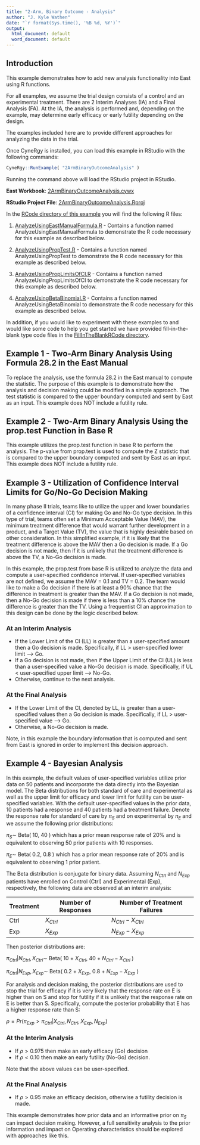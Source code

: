 ```yaml
---
title: "2-Arm, Binary Outcome - Analysis"
author: "J. Kyle Wathen"
date: "`r format(Sys.time(), '%B %d, %Y')`"
output:
  html_document: default
  word_document: default
---
```


## Introduction

This example demonstrates how to add new analysis functionality into East using R functions.  

For all examples, we assume the trial design consists of a control and an experimental treatment. There are 2 Interim Analyses (IA) and a Final Analysis (FA). At the IA, the analysis is performed and, depending on the example, may determine early efficacy or early futility depending on the design.

The examples included here are to provide different approaches for analyzing the data in the trial. 

Once CyneRgy is installed, you can load this example in RStudio with the following commands:
```r
CyneRgy::RunExample( "2ArmBinaryOutcomeAnalysis" )
```

Running the command above will load the RStudio project in RStudio. 

**East Workbook**: [2ArmBinaryOutcomeAnalysis.cywx](https://github.com/Cytel-Inc/CyneRgy/blob/main/inst/Examples/2ArmBinaryOutcomeAnalysis/2ArmBinaryOutcomeAnalysis.cywx)

**RStudio Project File**: [2ArmBinaryOutcomeAnalysis.Rproj](https://github.com/Cytel-Inc/CyneRgy/blob/main/inst/Examples/2ArmBinaryOutcomeAnalysis/2ArmBinaryOutcomeAnalysis.Rproj)

In the [RCode directory of this example](https://github.com/Cytel-Inc/CyneRgy/tree/main/inst/Examples/2ArmBinaryOutcomeAnalysis/RCode) you will find the following R files:

1.  [AnalyzeUsingEastManualFormula.R](https://github.com/Cytel-Inc/CyneRgy/blob/main/inst/Examples/2ArmBinaryOutcomeAnalysis/RCode/AnalyzeUsingEastManualFormula.R) - Contains a function named AnalyzeUsingEastManualFormula to demonstrate the R code necessary for this example as described below.

2.  [AnalyzeUsingPropTest.R](https://github.com/Cytel-Inc/CyneRgy/blob/main/inst/Examples/2ArmBinaryOutcomeAnalysis/RCode/AnalyzeUsingPropTest.R) - Contains a function named AnalyzeUsingPropTest to demonstrate the R code necessary for this example as described below.

3.  [AnalyzeUsingPropLimitsOfCI.R](https://github.com/Cytel-Inc/CyneRgy/blob/main/inst/Examples/2ArmBinaryOutcomeAnalysis/RCode/AnalyzeUsingPropLimitsOfCI.R) - Contains a function named AnalyzeUsingPropLimitsOfCI to demonstrate the R code necessary for this example as described below.

4.  [AnalyzeUsingBetaBinomial.R](https://github.com/Cytel-Inc/CyneRgy/blob/main/inst/Examples/2ArmBinaryOutcomeAnalysis/RCode/AnalyzeUsingBetaBinomial.R) - Contains a function named AnalyzeUsingBetaBinomial to demonstrate the R code necessary for this example as described below.


In addition, if you would like to experiment with these examples to and would like some code to help you get started we have provided fill-in-the-blank type 
code files in the [FillInTheBlankRCode directory](https://github.com/Cytel-Inc/CyneRgy/tree/main/inst/Examples/2ArmBinaryOutcomeAnalysis/FillInTheBlankRCode).  

## Example 1 - Two-Arm Binary Analysis Using Formula 28.2 in the East Manual

To replace the analysis, use the formula 28.2 in the East manual to compute the statistic.  The purpose of this example is to demonstrate how the analysis and decision making could be modified in a simple approach.  The test statistic is compared to the upper boundary computed and sent by East as an input. This example does NOT include a futility rule. 

## Example 2 - Two-Arm Binary Analysis Using the prop.test Function in Base R  

This example utilizes the prop.test function in base R to perform the analysis. The p-value from prop.test is used to compute the Z statistic that is compared to the upper boundary computed and sent by East as an input.  This example does NOT include a futility rule. 


## Example 3 - Utilization of Confidence Interval Limits for Go/No-Go Decision Making

In many phase II trials, teams like to utilize the upper and lower boundaries of a confidence interval (CI) for making Go and No-Go type decision. In this type of trial, teams often set a Minimum Acceptable Value (MAV), the minimum treatment difference that would warrant further development in a product, and a Target Value (TV), the value that is highly desirable based on other consideration.  In this simplified example, if it is likely that the treatment difference is above the MAV then a Go decision is made. If a Go decision is not made, then if it is unlikely that the treatment difference is above the TV, a No-Go decision is made.      

In this example, the prop.test from base R is utilized to analyze the data and compute a user-specified confidence interval. If user-specified variables are not defined, we assume the MAV = 0.1 and TV = 0.2. The team would like to make a Go decision if there is at least a 90% chance that the difference in treatment is greater than the MAV.  If a Go decision is not made, then a No-Go decision is made if there is less than a 10% chance the difference is greater than the TV.  Using a frequentist CI an approximation to this design can be done by the logic described below.

### At an Interim Analysis

- If the Lower Limit of the CI (LL) is greater than a user-specified amount then a Go decision is made.  Specifically, if LL > user-specified lower limit --> Go.
- If a Go decision is not made, then if the Upper Limit of the CI (UL) is less than a user-specified value a No-Go decision is made.  Specifically, if UL < user-specified upper limit --> No-Go.
- Otherwise, continue to the next analysis.

### At the Final Analysis

- If the Lower Limit of the CI, denoted by LL, is greater than a user-specified values then a Go decision is made.  Specifically, if LL > user-specified value --> Go.
- Otherwise, a No-Go decision is made.
    
Note, in this example the boundary information that is computed and sent from East is ignored in order to implement this decision approach.


## Example 4 - Bayesian Analysis

In this example, the default values of user-specified variables utilize prior data on 50 patients and incorporate the data directly into the Bayesian model. The Beta distributions for both standard of care and experimental as well as the upper limit for efficacy and lower limit for futility can be user-specified variables. With the default user-specified values in the prior data, 10 patients had a response and 40 patients had a treatment failure.   Denote the response rate for standard of care by $\pi_S$ and on experimental by $\pi_E$ and we assume the following prior distributions:

$\pi_S \sim$ Beta( 10, 40 ) which has a prior mean response rate of 20% and is equivalent to observing 50 prior patients with 10 responses.

$\pi_E \sim$ Beta( 0.2, 0.8 ) which has a prior mean response rate of 20% and is equivalent to observing 1 prior patient.

The Beta distribution is conjugate for binary data.  Assuming $N_{Ctrl}$ and $N_{Exp}$ patients have enrolled on Control (Ctrl) and Experimental (Exp), respectively, the following data are observed at an interim analysis:



| Treatment | Number of Responses | Number of Treatment Failures |
|-----------|---------------------|------------------------------|
|    Ctrl   | $X_{Ctrl}$          | $N_{Ctrl} - X_{Ctrl}$        |
|    Exp    | $X_{Exp}$           | $N_{Exp} - X_{Exp}$          |


Then posterior distributions are:

$\pi_{Ctrl} | N_{Ctrl}, X_{Ctrl} \sim$ Beta( 10 + $X_{Ctrl}$, 40 + $N_{Ctrl} - X_{Ctrl}$ )

$\pi_{Ctrl} | N_{Exp}, X_{Exp} \sim$ Beta( 0.2 + $X_{Exp}$, 0.8 + $N_{Exp} - X_{Exp}$ )

For analysis and decision making, the posterior distributions are used to stop the trial for efficacy if it is very likely that the response rate on E is higher than on S and stop for futility if it is unlikely that the response rate on E is better than S.  Specifically, compute the posterior probability that E has a higher response rate than S:

$\rho = Pr( \pi_{Exp} > \pi_{Ctrl} | X_{Ctrl}, N_{Ctrl}, X_{Exp}, N_{Exp} )$  

### At the Interim Analysis

- If $\rho > 0.975$ then make an early efficacy (Go) decision
- If $\rho < 0.10$ then make an early futility (No-Go) decision.

Note that the above values can be user-specified. 

### At the Final Analysis

- If $\rho > 0.95$ make an efficacy decision, otherwise a futility decision is made.

This example demonstrates how prior data and an informative prior on $\pi_S$ can impact decision making.   However, a full sensitivity analysis to the prior information and impact on Operating characteristics should be explored with approaches like this. 

